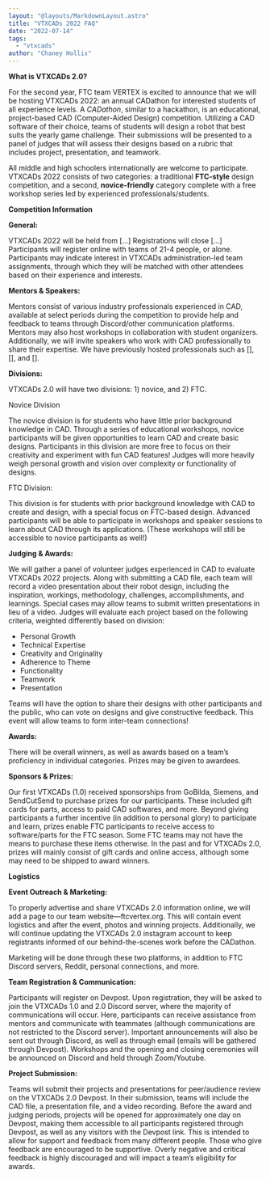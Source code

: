 ```yaml
---
layout: "@layouts/MarkdownLayout.astro"
title: "VTXCADs 2022 FAQ"
date: "2022-07-14"
tags:
  - "vtxcads"
author: "Chaney Hollis"
---
```


**What is VTXCADs 2.0?**

For the second year, FTC team VERTEX is excited to announce that we will be hosting VTXCADs 2022: an annual CADathon for interested students of all experience levels. A _CADathon_, similar to a hackathon, is an educational, project-based CAD (Computer-Aided Design) competition. Utilizing a CAD software of their choice, teams of students will design a robot that best suits the yearly game challenge. Their submissions will be presented to a panel of judges that will assess their designs based on a rubric that includes project, presentation, and teamwork. 

All middle and high schoolers internationally are welcome to participate. VTXCADs 2022 consists of two categories: a traditional **FTC-style** design competition, and a second, **novice-friendly** category complete with a free workshop series led by experienced professionals/students.

**Competition Information**

**General:**

VTXCADs 2022 will be held from \[...\] Registrations will close \[...\] Participants will register online with teams of 21-4 people, or alone. Participants may indicate interest in VTXCADs administration-led team assignments, through which they will be matched with other attendees based on their experience and interests.

**Mentors & Speakers:**

Mentors consist of various industry professionals experienced in CAD, available at select periods during the competition to provide help and feedback to teams through Discord/other communication platforms. Mentors may also host workshops in collaboration with student organizers. Additionally, we will invite speakers who work with CAD professionally to share their expertise. We have previously hosted professionals such as \[\], \[\], and \[\].

**Divisions:**

VTXCADs 2.0 will have two divisions: 1) novice, and 2) FTC. 

Novice Division

The novice division is for students who have little prior background knowledge in CAD. Through a series of educational workshops, novice participants will be given opportunities to learn CAD and create basic designs. Participants in this division are more free to focus on their creativity and experiment with fun CAD features! Judges will more heavily weigh personal growth and vision over complexity or functionality of designs.

FTC Division:

This division is for students with prior background knowledge with CAD to create and design, with a special focus on FTC-based design. Advanced participants will be able to participate in workshops and speaker sessions to learn about CAD through its applications. (These workshops will still be accessible to novice participants as well!) 

**Judging & Awards:**

We will gather a panel of volunteer judges experienced in CAD to evaluate VTXCADs 2022 projects. Along with submitting a CAD file, each team will record a video presentation about their robot design, including the inspiration, workings, methodology, challenges, accomplishments, and learnings. Special cases may allow teams to submit written presentations in lieu of a video. Judges will evaluate each project based on the following criteria, weighted differently based on division:

- Personal Growth
- Technical Expertise
- Creativity and Originality
- Adherence to Theme
- Functionality
- Teamwork
- Presentation

Teams will have the option to share their designs with other participants and the public, who can vote on designs and give constructive feedback. This event will allow teams to form inter-team connections!

**Awards:**

There will be overall winners, as well as awards based on a team’s proficiency in individual categories. Prizes may be given to awardees.

**Sponsors & Prizes:**

Our first VTXCADs (1.0) received sponsorships from GoBilda, Siemens, and SendCutSend to purchase prizes for our participants. These included gift cards for parts, access to paid CAD softwares, and more. Beyond giving participants a further incentive (in addition to personal glory) to participate and learn, prizes enable FTC participants to receive access to software/parts for the FTC season. Some FTC teams may not have the means to purchase these items otherwise. In the past and for VTXCADs 2.0, prizes will mainly consist of gift cards and online access, although some may need to be shipped to award winners. 

**Logistics**

**Event Outreach & Marketing:** 

To properly advertise and share VTXCADs 2.0 information online, we will add a page to our team website—ftcvertex.org. This will contain event logistics and after the event, photos and winning projects. Additionally, we will continue updating the VTXCADs 2.0 instagram account to keep registrants informed of our behind-the-scenes work before the CADathon.

Marketing will be done through these two platforms, in addition to FTC Discord servers, Reddit, personal connections, and more.

**Team Registration & Communication:** 

Participants will register on Devpost. Upon registration, they will be asked to join the VTXCADs 1.0 and 2.0 Discord server, where the majority of communications will occur. Here, participants can receive assistance from mentors and communicate with teammates (although communications are not restricted to the Discord server). Important announcements will also be sent out through Discord, as well as through email (emails will be gathered through Devpost). Workshops and the opening and closing ceremonies will be announced on Discord and held through Zoom/Youtube.

**Project Submission:**

Teams will submit their projects and presentations for peer/audience review on the VTXCADs 2.0 Devpost. In their submission, teams will include the CAD file, a presentation file, and a video recording. Before the award and judging periods, projects will be opened for approximately one day on Devpost, making them accessible to all participants registered through Devpost, as well as any visitors with the Devpost link. This is intended to allow for support and feedback from many different people. Those who give feedback are encouraged to be supportive. Overly negative and critical feedback is highly discouraged and will impact a team’s eligibility for awards.
